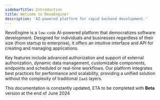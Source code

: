 ```yaml
---
sidebarTitle: Introduction
title: Welcome to RevoEngine!
description: 'AI-powered platform for rapid backend development.'
---
```


RevoEngine is a `low-code` AI-powered platform that democratizes software development.
Designed for individuals and businesses regardless of their size (from startup to enterprise),
it offers an intuitive interface and API for creating and managing applications.

Key features include advanced authorization and support of external authorization,
dynamic data management, customizable components, endpoints and scheduled or real-time workflows.
Our platform integrates best practices for performance and scalability,
providing a unified solution without the complexity of traditional `IaaS` layers.

<Note>This documentation is constantly updated, ETA to be completed with **Beta** version at the end of June 2024</Note>
